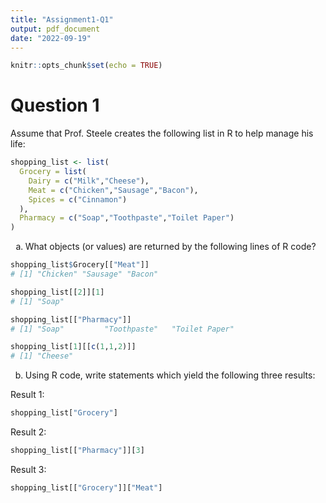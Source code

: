 ```yaml
---
title: "Assignment1-Q1"
output: pdf_document
date: "2022-09-19"
---
```


```r
knitr::opts_chunk$set(echo = TRUE)
```

# Question 1

Assume that Prof. Steele creates the following list in R to help manage his life:

```r
shopping_list <- list(
  Grocery = list(
    Dairy = c("Milk","Cheese"),
    Meat = c("Chicken","Sausage","Bacon"),
    Spices = c("Cinnamon")
  ), 
  Pharmacy = c("Soap","Toothpaste","Toilet Paper")
)
```

a. What objects (or values) are returned by the following lines of R code?

```r
shopping_list$Grocery[["Meat"]] 
# [1] "Chicken" "Sausage" "Bacon" 

shopping_list[[2]][1] 
# [1] "Soap"

shopping_list[["Pharmacy"]] 
# [1] "Soap"         "Toothpaste"   "Toilet Paper"

shopping_list[1][[c(1,1,2)]] 
# [1] "Cheese"
```

b. Using R code, write statements which yield the following three results:

Result 1:

```r
shopping_list["Grocery"]
```

Result 2:

```r
shopping_list[["Pharmacy"]][3]
```

Result 3:

```r
shopping_list[["Grocery"]]["Meat"]
```

